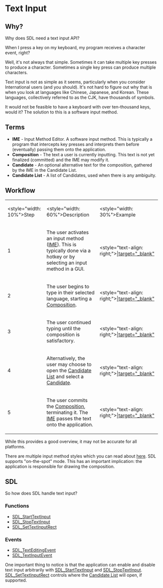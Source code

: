 = Text Input =

== Why? ==
Why does SDL need a text input API?

When I press a key on my keyboard, my program receives a character event, right?

Well, it's not always that simple. Sometimes it can take multiple key presses to produce a character. Sometimes a single key press can produce multiple characters.

Text input is not as simple as it seems, particularly when you consider International users (and you should). It's not hard to figure out why that is when you look at languages like Chinese, Japanese, and Korean. These languages, collectively referred to as the CJK, have thousands of symbols.

It would not be feasible to have a keyboard with over ten-thousand keys, would it? The solution to this is a software input method.

== Terms ==
* <span id="IME"></span>'''IME''' - Input Method Editor. A software input method. This is typically a program that intercepts key presses and interprets them before (eventually) passing them onto the application.
* <span id="Composition"></span>'''Composition''' - The text a user is currently inputting. This text is not yet finalized (committed) and the IME may modify it.
* <span id="Candidate"></span>'''Candidate''' - An optional alternative text for the composition, gathered by the IME in the Candidate List.
* <span id="CandidateList"></span>'''Candidate List''' - A list of Candidates, used when there is any ambiguity.

== Workflow ==
{|
|<style="width: 10%">Step
|<style="width: 60%">Description
|<style="width: 30%">Example
|-
|1
|The user activates an input method ([[#IME|IME]]). This is typically done via a hotkey or by selecting an input method in a GUI.
|<style="text-align: right;">[[attachment:TextInput1.png|{{attachment:TextInput1.png|TextInput1|width=150}}|target="_blank"]]
|-
|2
|The user begins to type in their selected language, starting a [[#Composition|Composition]].
|<style="text-align: right;">[[attachment:TextInput2.png|{{attachment:TextInput2.png|TextInput2|width=150}}|target="_blank"]]
|-
|3
|The user continued typing until the composition is satisfactory.
|<style="text-align: right;">[[attachment:TextInput3.png|{{attachment:TextInput3.png|TextInput3|width=150}}|target="_blank"]]
|-
|4
|Alternatively, the user may choose to open the [[#CandidateList|Candidate List]] and select a [[#Candidate|Candidate]].
|<style="text-align: right;">[[attachment:TextInput4.png|{{attachment:TextInput4.png|TextInput4|width=150}}|target="_blank"]]
|-
|5
|The user commits the [[#Composition|Composition]], terminating it. The [[#IME|IME]] passes the text onto the application.
|<style="text-align: right;">[[attachment:TextInput5.png|{{attachment:TextInput5.png|TextInput5|width=150}}|target="_blank"]]
|}

While this provides a good overview, it may not be accurate for all platforms.

There are multiple input method styles which you can read about [http://www.mozilla.org/projects/intl/input-method-spec.html here]. SDL supports "on-the-spot" mode. This has an important implication: the application is responsible for drawing the composition.

== SDL ==
So how does SDL handle text input?

=== Functions ===
* [[SDL_StartTextInput]]
* [[SDL_StopTextInput]]
* [[SDL_SetTextInputRect]]

=== Events ===
* [[SDL_TextEditingEvent]]
* [[SDL_TextInputEvent]]

One important thing to notice is that the application can enable and disable text input arbitrarily with [[SDL_StartTextInput]] and [[SDL_StopTextInput]]. [[SDL_SetTextInputRect]] controls where the [[#CandidateList|Candidate List]] will open, if supported.
